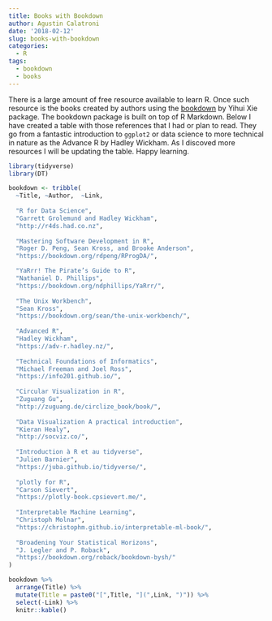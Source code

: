```yaml
---
title: Books with Bookdown
author: Agustin Calatroni
date: '2018-02-12'
slug: books-with-bookdown
categories:
  - R
tags:
  - bookdown
  - books
---
```


There is a large amount of free resource available to learn R. Once such resource is the books created by authors using the [bookdown](https://bookdown.org/yihui/bookdown/) by Yihui Xie package. The bookdown package is built on top of R Markdown. Below I have created a table with those references that I had or plan to read. They go from a fantastic introduction to `ggplot2` or data science to more technical in nature as the Advance R by Hadley Wickham. As I discoved more resources I will be updating the table. Happy learning.

```r
library(tidyverse)
library(DT)
```

```r
bookdown <- tribble(
  ~Title, ~Author,  ~Link,
  
  "R for Data Science",
  "Garrett Grolemund and Hadley Wickham",
  "http://r4ds.had.co.nz",
    
  "Mastering Software Development in R",
  "Roger D. Peng, Sean Kross, and Brooke Anderson",
  "https://bookdown.org/rdpeng/RProgDA/",

  "YaRrr! The Pirate’s Guide to R",
  "Nathaniel D. Phillips",
  "https://bookdown.org/ndphillips/YaRrr/",
    
  "The Unix Workbench", 
  "Sean Kross", 
  "https://bookdown.org/sean/the-unix-workbench/",
  
  "Advanced R", 
  "Hadley Wickham", 
  "https://adv-r.hadley.nz/",
    
  "Technical Foundations of Informatics",
  "Michael Freeman and Joel Ross",
  "https://info201.github.io/",
  
  "Circular Visualization in R", 
  "Zuguang Gu", 
  "http://zuguang.de/circlize_book/book/",
  
  "Data Visualization A practical introduction",
  "Kieran Healy",
  "http://socviz.co/",
  
  "Introduction à R et au tidyverse",
  "Julien Barnier",
  "https://juba.github.io/tidyverse/",
    
  "plotly for R",
  "Carson Sievert",
  "https://plotly-book.cpsievert.me/",
    
  "Interpretable Machine Learning",
  "Christoph Molnar",
  "https://christophm.github.io/interpretable-ml-book/",
  
  "Broadening Your Statistical Horizons",
  "J. Legler and P. Roback",
  "https://bookdown.org/roback/bookdown-bysh/"
)
```

```r
bookdown %>% 
  arrange(Title) %>% 
  mutate(Title = paste0("[",Title, "](",Link, ")")) %>% 
  select(-Link) %>% 
  knitr::kable()
```